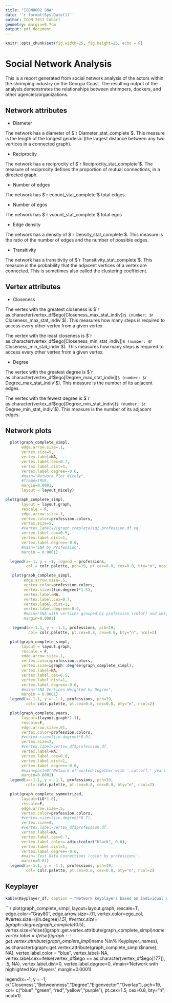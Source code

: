 ```yaml
---
title: "ICON8002 SNA"
date: '`r format(Sys.Date())`'
author: ICON 2017 Cohort
geometry: margin=0.7cm
output: pdf_document
---
```


```r
knitr::opts_chunk$set(fig.width=25, fig.height=25, echo = F)
```

# Social Network Analysis
This is a report generated from social network analysis of the actors within the shrimping industry on the Georgia Coast. The resulting output of the analysis demonstrates the relationships between shrimpers, dockers, and other agencies/organizations. 


## Network attributes

* Diameter

The network has a diameter of $`r Diameter_stat_complete`$. This measure is the length of the longest geodesic (the largest distance between any two vertices in a connected graph).

* Reciprocity

The network has a reciprocity of $`r Reciprocity_stat_complete`$. The measure of reciprocity defines the proportion of mutual connections, in a directed graph.

* Number of edges

The network has $`r ecount_stat_complete`$ total edges.

* Number of egos

The network has $`r vcount_stat_complete`$ total egos

* Edge density

The network has a density of $`r Density_stat_complete`$. This measure is the ratio of the number of edges and the number of possible edges.

* Transitivity

The network has a transitivity of $`r Transitivity_stat_complete`$. This measure is the probability that the adjacent vertices of a vertex are connected. This is sometimes also called the clustering coefficient.

## Vertex attributes

* Closeness

The vertex with the greatest closeness is $`r as.character(vertex_df$ego[Closeness_max_stat_indiv])`$ (number: $`r Closeness_max_stat_indiv`$). This measures how many steps is required to access every other vertex from a given vertex.

The vertex with the least closeness is $`r as.character(vertex_df$ego[Closeness_min_stat_indiv])`$ (number: $`r Closeness_min_stat_indiv`$). This measures how many steps is required to access every other vertex from a given vertex.

* Degree

The vertex with the greatest degree is $`r as.character(vertex_df$ego[Degree_max_stat_indiv])`$ (number: $`r Degree_max_stat_indiv`$). This measure is the number of its adjacent edges.

The vertex with the fewest degree is $`r as.character(vertex_df$ego[Degree_min_stat_indiv])`$ (number: $`r  Degree_min_stat_indiv`$). This measure is the number of its adjacent edges.




## Network plots


```r
  plot(graph_complete_simpl,
       edge.arrow.size=.1,
       vertex.size=5,
       vertex.label=NA,
       vertex.label.cex=0.7,
       vertex.label.dist=1,
       vertex.label.degree=-0.6,
       #main="Network Plot_Nicely",
       #frame=TRUE,
       margin=0.0001,
       layout = layout_nicely)
```

```r
plot(graph_complete_simpl,
       layout = layout.graph,
       rescale = F,
       edge.arrow.size=.1,
       vertex.color=profession.colors,
       vertex.size=5,
       #vertex.label=V(graph_complete)$q1.profession.df.vq,
       vertex.label.cex=0.5,
       vertex.label.dist=1,
       vertex.label.degree=-0.6,
       #main="SNA by Profession",
       margin = 0.0001)

  legend(x=-1, y = -1, legend = professions,
         col = colr.palette, pch=19, pt.cex=0.8, cex=0.8, bty="n", ncol=2)
```

```r
   plot(graph_complete_simpl,
        edge.arrow.size=.5,
        vertex.color=profession.colors,
        vertex.size=((in.degree)*1.5),
        vertex.label=NA,
        vertex.label.cex=0.7,
        vertex.label.dist=1,
        vertex.label.degree=-0.6,
        #main='SNA with vertices grouped by profession (color) and weighted by in-degree',
        margin=0.0001)

   legend(x=-1.1, y = -1.1, professions, pch=19,
          col= colr.palette, pt.cex=0.8, cex=0.8, bty="n", ncol=2)
```


```r
  plot(graph_complete_simpl,
       layout = layout.graph,
       rescale = F,
       edge.arrow.size=.1,
       vertex.color=profession.colors,
       vertex.size=igraph::degree(graph_complete_simpl),
       vertex.label=NA,
       vertex.label.cex=0.5,
       vertex.label.dist=1,
       vertex.label.degree=-0.6,
       #main="SNA Vertices Weighted by Degree",
       margin = 0.0001)
  legend(x=-1.1, y = -1.1, professions, pch=19,
         col= colr.palette, pt.cex=0.8, cex=0.8, bty="n", ncol=2)
```
  
```r
  plot(graph_complete.years,
       layout=(layout.graph*1.1),
       rescale=F, 
       edge.arrow.size=.01,
       vertex.color=profession.colors,
       #vertex.size=((in.degree)*0.9),
       vertex.size=3,
       #vertex.label=vertex_df$profession.df,
       vertex.label=NA,
       vertex.label.cex=0.6,
       vertex.label.dist=1,
       vertex.label.degree=-0.6,
       #main=paste0('Network of worked-together-with ',cut.off,' years connection'),
       margin=0.0001)
  legend(x=-1.1, y = -1.1, professions, pch=19,
         col= colr.palette, pt.cex=0.8, cex=0.8, bty="n", ncol=2)
```

```r
  plot(graph_complete_symmetrized,
       layout=(LO*1.0),
       rescale=F, 
       edge.arrow.size=.5,
       vertex.color=profession.colors,
       #vertex.size=((in.degree)*0.7),
       vertex.size=4,
       #vertex.label=vertex_df$profession.df,
       vertex.label=NA,
       vertex.label.cex=0.7,
       vertex.label.color= adjustcolor("black", 0.6),
       vertex.label.dist=1,
       vertex.label.degree=-0.6,
       #main='Test Data Connections (color by profession)',
       margin=0.01)
  legend(x=-1.1, y = -1.1, professions, pch=19,
         col= colr.palette, pt.cex=0.8, cex=0.8, bty="n", ncol=2)
```



## Keyplayer

```r
kable(Keyplayer_df, caption = "Network keyplayers based on individual centrality statistics")
```

```r
plot(graph_complete_simpl,
     layout=layout.graph,
     rescale=T,
     edge.color="Gray80",
     edge.arrow.size=.01,
     vertex.color=ego_col,
     #vertex.size=((in.degree)*1.5),
     #vertex.size=(igraph::degree(graph_complete)*0.5),
     vertex.size=ifelse((igraph::get.vertex.attribute(graph_complete_simpl)$name %in% Keyplayer_names), 8, 4),
     vertex.label= ifelse((igraph::get.vertex.attribute(graph_complete_simpl)$name %in% Keyplayer_names), as.character(igraph::get.vertex.attribute(graph_complete_simpl)$name), NA),
     vertex.label.color = "blue",
     vertex.label=NA,
     vertex.label.cex=ifelse(vertex_df$ego == as.character(vertex_df$ego[177]), .5, NA),
     vertex.label.dist=0,
     vertex.label.degree=0,
     #main='Network with highlighted Key Players',
     margin=0.0001)

legend(x=-1, y = -1, c("Closeness","Betweenness","Degree","Eigenvector","Overlap"), pch=19,
       col= c("blue", "green", "red","yellow","purple"), pt.cex=1.5, cex=0.8, bty="n", ncol=1)